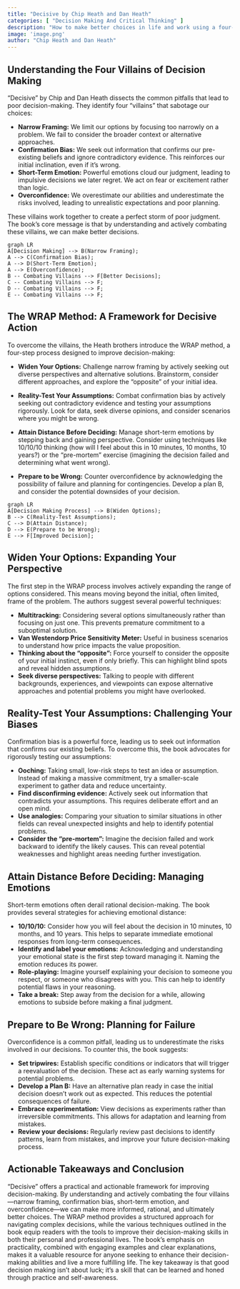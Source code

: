 ```yaml
---
title: "Decisive by Chip Heath and Dan Heath"
categories: [ "Decision Making And Critical Thinking" ]
description: "How to make better choices in life and work using a four-step process"
image: 'image.png'
author: "Chip Heath and Dan Heath"
---
```

##  Understanding the Four Villains of Decision Making

"Decisive" by Chip and Dan Heath dissects the common pitfalls that lead to poor decision-making.  They identify four "villains" that sabotage our choices:

* **Narrow Framing:**  We limit our options by focusing too narrowly on a problem. We fail to consider the broader context or alternative approaches.
* **Confirmation Bias:** We seek out information that confirms our pre-existing beliefs and ignore contradictory evidence. This reinforces our initial inclination, even if it's wrong.
* **Short-Term Emotion:**  Powerful emotions cloud our judgment, leading to impulsive decisions we later regret.  We act on fear or excitement rather than logic.
* **Overconfidence:** We overestimate our abilities and underestimate the risks involved, leading to unrealistic expectations and poor planning.

These villains work together to create a perfect storm of poor judgment.  The book's core message is that by understanding and actively combating these villains, we can make better decisions.

```mermaid
graph LR
A[Decision Making] --> B(Narrow Framing);
A --> C(Confirmation Bias);
A --> D(Short-Term Emotion);
A --> E(Overconfidence);
B -- Combating Villains --> F[Better Decisions];
C -- Combating Villains --> F;
D -- Combating Villains --> F;
E -- Combating Villains --> F;
```


## The WRAP Method: A Framework for Decisive Action

To overcome the villains, the Heath brothers introduce the WRAP method, a four-step process designed to improve decision-making:

* **Widen Your Options:**  Challenge narrow framing by actively seeking out diverse perspectives and alternative solutions. Brainstorm, consider different approaches, and explore the "opposite" of your initial idea.

* **Reality-Test Your Assumptions:** Combat confirmation bias by actively seeking out contradictory evidence and testing your assumptions rigorously.  Look for data, seek diverse opinions, and consider scenarios where you might be wrong.

* **Attain Distance Before Deciding:** Manage short-term emotions by stepping back and gaining perspective. Consider using techniques like 10/10/10 thinking (how will I feel about this in 10 minutes, 10 months, 10 years?) or the "pre-mortem" exercise (imagining the decision failed and determining what went wrong).


* **Prepare to be Wrong:**  Counter overconfidence by acknowledging the possibility of failure and planning for contingencies.  Develop a plan B, and consider the potential downsides of your decision.

```mermaid
graph LR
A[Decision Making Process] --> B(Widen Options);
B --> C(Reality-Test Assumptions);
C --> D(Attain Distance);
D --> E(Prepare to be Wrong);
E --> F[Improved Decision];
```

## Widen Your Options:  Expanding Your Perspective

The first step in the WRAP process involves actively expanding the range of options considered. This means moving beyond the initial, often limited, frame of the problem. The authors suggest several powerful techniques:

* **Multitracking:** Considering several options simultaneously rather than focusing on just one.  This prevents premature commitment to a suboptimal solution.
* **Van Westendorp Price Sensitivity Meter:**  Useful in business scenarios to understand how price impacts the value proposition.
* **Thinking about the "opposite":**  Force yourself to consider the opposite of your initial instinct, even if only briefly. This can highlight blind spots and reveal hidden assumptions.
* **Seek diverse perspectives:** Talking to people with different backgrounds, experiences, and viewpoints can expose alternative approaches and potential problems you might have overlooked.


## Reality-Test Your Assumptions: Challenging Your Biases

Confirmation bias is a powerful force, leading us to seek out information that confirms our existing beliefs.  To overcome this, the book advocates for rigorously testing our assumptions:

* **Ooching:**  Taking small, low-risk steps to test an idea or assumption.  Instead of making a massive commitment, try a smaller-scale experiment to gather data and reduce uncertainty.
* **Find disconfirming evidence:** Actively seek out information that contradicts your assumptions. This requires deliberate effort and an open mind.
* **Use analogies:**  Comparing your situation to similar situations in other fields can reveal unexpected insights and help to identify potential problems.
* **Consider the "pre-mortem":** Imagine the decision failed and work backward to identify the likely causes.  This can reveal potential weaknesses and highlight areas needing further investigation.


## Attain Distance Before Deciding: Managing Emotions

Short-term emotions often derail rational decision-making.  The book provides several strategies for achieving emotional distance:

* **10/10/10:** Consider how you will feel about the decision in 10 minutes, 10 months, and 10 years. This helps to separate immediate emotional responses from long-term consequences.
* **Identify and label your emotions:**  Acknowledging and understanding your emotional state is the first step toward managing it.  Naming the emotion reduces its power.
* **Role-playing:**  Imagine yourself explaining your decision to someone you respect, or someone who disagrees with you. This can help to identify potential flaws in your reasoning.
* **Take a break:**  Step away from the decision for a while, allowing emotions to subside before making a final judgment.


## Prepare to Be Wrong: Planning for Failure

Overconfidence is a common pitfall, leading us to underestimate the risks involved in our decisions. To counter this, the book suggests:

* **Set tripwires:** Establish specific conditions or indicators that will trigger a reevaluation of the decision. These act as early warning systems for potential problems.
* **Develop a Plan B:**  Have an alternative plan ready in case the initial decision doesn't work out as expected. This reduces the potential consequences of failure.
* **Embrace experimentation:** View decisions as experiments rather than irreversible commitments. This allows for adaptation and learning from mistakes.
* **Review your decisions:** Regularly review past decisions to identify patterns, learn from mistakes, and improve your future decision-making process.


##  Actionable Takeaways and Conclusion

"Decisive" offers a practical and actionable framework for improving decision-making.  By understanding and actively combating the four villains—narrow framing, confirmation bias, short-term emotion, and overconfidence—we can make more informed, rational, and ultimately better choices. The WRAP method provides a structured approach for navigating complex decisions, while the various techniques outlined in the book equip readers with the tools to improve their decision-making skills in both their personal and professional lives.  The book's emphasis on practicality, combined with engaging examples and clear explanations, makes it a valuable resource for anyone seeking to enhance their decision-making abilities and live a more fulfilling life.  The key takeaway is that good decision making isn't about luck; it's a skill that can be learned and honed through practice and self-awareness.

